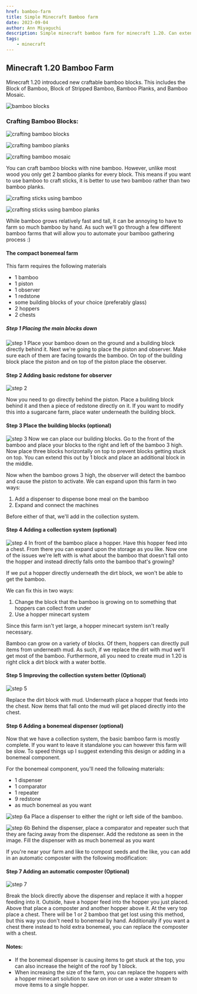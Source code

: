 ```yaml
---
href: bamboo-farm
title: Simple Minecraft Bamboo farm
date: 2023-09-04
author: Ann Miyaguchi
description: Simple minecraft bamboo farm for minecraft 1.20. Can extend farm to dispense bonemeal or increase the number of modules.
tags: 
    - minecraft
---
```


## Minecraft 1.20 Bamboo Farm

Minecraft 1.20 introduced new craftable bamboo blocks. This includes the Block of Bamboo, Block of Stripped Bamboo, Bamboo Planks, and Bamboo Mosaic. 

![bamboo blocks](images/bamboo-blocks.png)

### Crafting Bamboo Blocks: 

![crafting bamboo blocks](images/bamboo-block.png)

![crafting bamboo planks](images/bamboo-planks.png)

![crafting bamboo mosaic](images/bamboo-mosaic.png)

You can craft bamboo blocks with nine bamboo. However, unlike most wood you only get 2 bamboo planks for every block. This means if you want to use bamboo to craft sticks, it is better to use two bamboo rather than two bamboo planks. 

![crafting sticks using bamboo](images/bamboo-to-sticks.png)

![crafting sticks using bamboo planks](images/bamboo-planks-to-sticks.png)


While bamboo grows relatively fast and tall, it can be annoying to have to farm so much bamboo by hand. As such we'll go through a few different bamboo farms that will allow you to automate your bamboo gathering process :) 


#### The compact bonemeal farm 

This farm requires the following materials

- 1 bamboo 
- 1 piston
- 1 observer 
- 1 redstone 
- some building blocks of your choice (preferably glass)
- 2 hoppers
- 2 chests 


##### Step 1 Placing the main blocks down 
![step 1](image.png)
Place your bamboo down on the ground and a building block directly behind it. Next we're going to place the piston and observer. Make sure each of them are facing towards the bamboo. On top of the building block place the piston and on top of the piston place the observer. 

#### Step 2 Adding basic redstone for observer 
![step 2](images/basic-bamboo-farm-p2.png)

Now you need to go directly behind the piston. Place a building block behind it and then a piece of redstone directly on it. 
If you want to modify this into a sugarcane farm, place water underneath the building block. 


#### Step 3 Place the building blocks (optional)

![step 3](images/basic-bamboo-farm-p3.png)
Now we can place our building blocks. Go to the front of the bamboo and place your blocks to the right and left of the bamboo 3 high. Now place three blocks horizontally on top to prevent blocks getting stuck on top. You can extend this out by 1 block and place an additional block in the middle.

Now when the bamboo grows 3 high, the observer will detect the bamboo and cause the piston to activate. We can expand upon this farm in two ways: 

1) Add a dispenser to dispense bone meal on the bamboo
2) Expand and connect the machines

Before either of that, we'll add in the collection system. 

#### Step 4 Adding a collection system (optional)
![step 4](images/basic-bamboo-farm-p4.png)
In front of the bamboo place a hopper. Have this hopper feed into a chest. From there you can expand upon the storage as you like. Now one of the issues we're left with is what about the bamboo that doesn't fall onto the hopper and instead directly falls onto the bamboo that's growing? 

If we put a hopper directly underneath the dirt block, we won't be able to get the bamboo. 

We can fix this in two ways:

1) Change the block that the bamboo is growing on to something that hoppers can collect from under
2) Use a hopper minecart system

Since this farm isn't yet large, a hopper minecart system isn't really necessary. 

Bamboo can grow on a variety of blocks. Of them, hoppers can directly pull items from underneath mud. As such, if we replace the dirt with mud we'll get most of the bamboo. Furthermore, all you need to create mud in 1.20 is right click a dirt block with a water bottle. 


#### Step 5 Improving the collection system better (Optional)
![step 5](images/basic-bamboo-farm-p5.png)

Replace the dirt block with mud. Underneath place a hopper that feeds into the chest. Now items that fall onto the mud will get placed directly into the chest.


#### Step 6 Adding a bonemeal dispenser (optional)
Now that we have a collection system, the basic bamboo farm is mostly complete. If you want to leave it standalone you can however this farm will be slow. To speed things up I suggest extending this design or adding in a bonemeal component. 

For the bonemeal component, you'll need the following materials: 

- 1 dispenser 
- 1 comparator
- 1 repeater
- 9 redstone 
- as much bonemeal as you want 


![step 6a](images/basic-bamboo-farm-p6a.png)
Place a dispenser to either the right or left side of the bamboo. 

![step 6b](images/basic-bamboo-farm-p6b.png)
Behind the dispenser, place a comparator and repeater such that they are facing away from the dispenser. Add the redstone as seen in the image. Fill the dispenser with as much bonemeal as you want


If you're near your farm and like to compost seeds and the like, you can add in an automatic composter with the following modification: 

#### Step 7 Adding an automatic composter (Optional)
![step 7](images/basic-bamboo-farm-p7.png)

Break the block directly above the dispenser and replace it with a hopper feeding into it. Outside, have a hopper feed into the hopper you just placed. Above that place a composter and another hopper above it. At the very top place a chest. There will be 1 or 2 bamboo that get lost using this method, but this way you don't need to bonemeal by hand. Additionally if you want a chest there instead to hold extra bonemeal, you can replace the composter with a chest. 

#### Notes: 
- If the bonemeal dispenser is causing items to get stuck at the top, you can also increase the height of the roof by 1 block. 
- When increasing the size of the farm, you can replace the hoppers with a hopper minecart solution to save on iron or use a water stream to move items to a single hopper. 